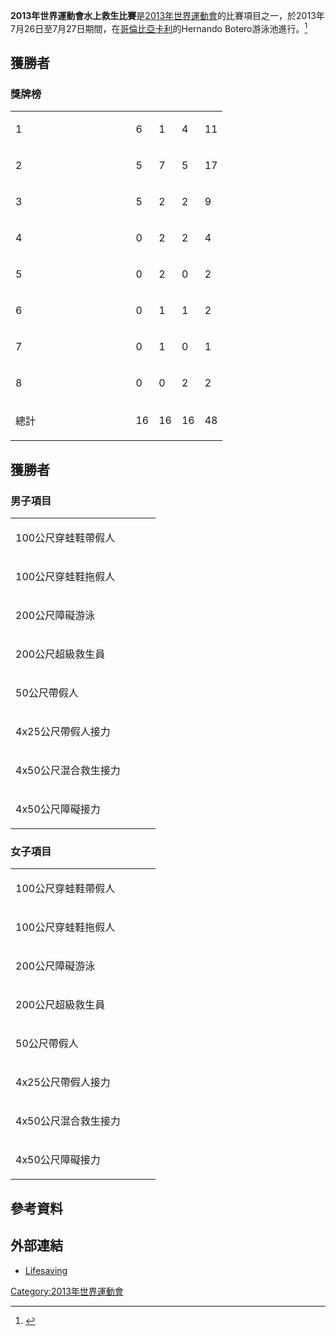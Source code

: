 '''2013年世界運動會水上救生比賽'''是[[2013年世界運動會|2013年世界運動會]]的比賽項目之一，於2013年7月26日至7月27日期間，在[[哥倫比亞|哥倫比亞]][[卡利|卡利]]的Hernando Botero游泳池進行。<ref>{{cite web|url=http://worldgames2013.sportresult.com/NH/en/300/Comp/DetailedScheduleByEvent?sportCode=LS|title=Info System：Schedule / Schedule by  Event（Life Saving）|publisher=worldgames2013.sportresult.com|accessdate=2013-08-13|archive-date=2020-11-30|archive-url=https://web.archive.org/web/20201130143308/http://worldgames2013.sportresult.com/nh/en/300/Comp/DetailedScheduleByEvent?sportCode=LS|dead-url=no}}</ref>

== 獲勝者 ==
=== 獎牌榜 ===
{| {{RankedMedalTable}}
|-
| 1 || width=150  align=left| {{flagIOC2|FRA|2013年世界運動會}} || 6 || 1 || 4 || 11
|-
| 2 || align=left| {{flagIOC2|ITA|2013年世界運動會}} || 5 || 7 || 5 || 17
|-
| 3 || align=left| {{flagIOC2|GER|2013年世界運動會}} || 5 || 2 || 2 || 9
|-
| 4 || align=left| {{flagIOC2|NED|2013年世界運動會}} || 0 || 2 || 2 || 4
|-
| 5 || align=left| {{flagIOC2|CHN|2013年世界運動會}} || 0 || 2 || 0 || 2
|-
| 6 || align=left| {{flagIOC2|BEL|2013年世界運動會}} || 0 || 1 || 1 || 2
|-
| 7 || align=left| {{flagIOC2|ESP|2013年世界運動會}} || 0 || 1 || 0 || 1
|-
| 8 || align=left| {{flagIOC2|RSA|2013年世界運動會}} || 0 || 0 || 2 || 2
|- class="sortbottom"
!colspan=2| 總計 || 16 || 16 || 16 || 48
|}

== 獲勝者 ==
=== 男子項目 ===
{| {{MedalistTable|type=項目|columns=1}}
|-
|100公尺穿蛙鞋帶假人<br>{{DetailsLink|2013年世界運動會水上救生比賽－男子100公尺穿蛙鞋帶假人}}
| {{flagIOC2athlete|[[Francesco_Bonanni|Francesco Bonanni]]|ITA|2013年世界運動會}}
| {{flagIOC2athlete|[[Stefano_Costamagna|Stefano Costamagna]]|ITA|2013年世界運動會}} 
| {{flagIOC2athlete|[[Anil_Sezen|Anil Sezen]]|GER|2013年世界運動會}}
|-
|100公尺穿蛙鞋拖假人<br>{{DetailsLink|2013年世界運動會水上救生比賽－男子100公尺穿蛙鞋拖假人}}
| {{flagIOC2athlete|[[Marcel_Hassemeier|Marcel Hassemeier]]|GER|2013年世界運動會}}
| {{flagIOC2athlete|[[Anil_Sezen|Anil Sezen]]|GER|2013年世界運動會}} 
| {{flagIOC2athlete|[[Francesco_Bonanni|Francesco Bonanni]]|ITA|2013年世界運動會}} 
|-
|200公尺障礙游泳<br>{{DetailsLink|2013年世界運動會水上救生比賽－男子200公尺障礙游泳}}
| {{flagIOC2athlete|[[Niccolo_Maschi|Niccolo Maschi]]|ITA|2013年世界運動會}}
| {{flagIOC2athlete|[[Federico_Pinotti|Federico Pinotti]]|ITA|2013年世界運動會}} 
| {{flagIOC2athlete|[[Thomas_Vilaceca|Thomas Vilaceca]]|FRA|2013年世界運動會}}
|-
|200公尺超級救生員<br>{{DetailsLink|2013年世界運動會水上救生比賽－男子200公尺超級救生員}}
| {{flagIOC2athlete|[[Marcel_Hassemeier|Marcel Hassemeier]]|GER|2013年世界運動會}}
| {{flagIOC2athlete|[[Federico_Pinotti|Federico Pinotti]]|ITA|2013年世界運動會}} 
| {{flagIOC2athlete|[[Thomas_Vilaceca|Thomas Vilaceca]]|FRA|2013年世界運動會}}
|-
|50公尺帶假人<br>{{DetailsLink|2013年世界運動會水上救生比賽－男子50公尺帶假人}}
| {{flagIOC2athlete|[[Stefano_Costamagna|Stefano Costamagna]]|ITA|2013年世界運動會}}
| {{flagIOC2athlete|[[Federico_Pinotti|Federico Pinotti]]|ITA|2013年世界運動會}} 
| {{flagIOC2athlete|[[David_Marais|David Marais]]|RSA|2013年世界運動會}} 
|-
|4x25公尺帶假人接力<br>{{DetailsLink|2013年世界運動會水上救生比賽－男子4x25公尺帶假人接力}}
| {{flagIOC2|GER|2013年世界運動會}}
| {{flagIOC2|ITA|2013年世界運動會}} 
| {{flagIOC2|RSA|2013年世界運動會}}
|-
|4x50公尺混合救生接力<br>{{DetailsLink|2013年世界運動會水上救生比賽－男子4x50公尺混合救生接力}}
| {{flagIOC2|FRA|2013年世界運動會}}
| {{flagIOC2|GER|2013年世界運動會}} 
| {{flagIOC2|ITA|2013年世界運動會}}
|-
|4x50公尺障礙接力<br>{{DetailsLink|2013年世界運動會水上救生比賽－男子4x50公尺障礙接力}}
| {{flagIOC2|GER|2013年世界運動會}}
| {{flagIOC2|ITA|2013年世界運動會}} 
| {{flagIOC2|FRA|2013年世界運動會}}
|}
 
=== 女子項目 ===
{| {{MedalistTable|type=項目|columns=1}} 
|-
|100公尺穿蛙鞋帶假人<br>{{DetailsLink|2013年世界運動會水上救生比賽－女子100公尺穿蛙鞋帶假人}}
| {{flagIOC2athlete|[[Marta_Mozzanica|Marta Mozzanica]]|ITA|2013年世界運動會}}
| {{flagIOC2athlete|[[Anneloes_Peulen|Anneloes Peulen]]|NED|2013年世界運動會}} 
| {{flagIOC2athlete|[[Marcella_Prandi|Marcella Prandi]]|ITA|2013年世界運動會}}
|-
|100公尺穿蛙鞋拖假人<br>{{DetailsLink|2013年世界運動會水上救生比賽－女子100公尺穿蛙鞋拖假人}}
| {{flagIOC2athlete|[[Justine_Weyders|Justine Weyders]]|FRA|2013年世界運動會}}
| {{flagIOC2athlete|[[Maria_Luengas|Maria Luengas]]|ESP|2013年世界運動會}} 
| {{flagIOC2athlete|[[Maike_Op_Het_Veld|Maike Op Het Veld]]|NED|2013年世界運動會}} 
|-
|200公尺障礙游泳<br>{{DetailsLink|2013年世界運動會水上救生比賽－女子200公尺障礙游泳}}
| {{flagIOC2athlete|[[Silvia_Meschiari|Silvia Meschiari]]|ITA|2013年世界運動會}}
| {{flagIOC2athlete|[[Zheng_Rongrong|Zheng Rongrong]]|CHN|2013年世界運動會}} 
| {{flagIOC2athlete|[[Magalie_Rousseau|Magalie Rousseau]]|FRA|2013年世界運動會}}
|-
|200公尺超級救生員<br>{{DetailsLink|2013年世界運動會水上救生比賽－女子200公尺超級救生員}}
| {{flagIOC2athlete|[[Magalie_Rousseau|Magalie Rousseau]]|FRA|2013年世界運動會}}
| {{flagIOC2athlete|[[Chiara_Pidello|Chiara Pidello]]|ITA|2013年世界運動會}} 
| {{flagIOC2athlete|[[Laura_Pranzo|Laura Pranzo]]|ITA|2013年世界運動會}}
|-
|50公尺帶假人<br>{{DetailsLink|2013年世界運動會水上救生比賽－女子50公尺帶假人}}
| {{flagIOC2athlete|[[Magalie_Rousseau|Magalie Rousseau]]|FRA|2013年世界運動會}}
| {{flagIOC2athlete|[[Emmanuelle_Bescheron|Emmanuelle Bescheron]]|FRA|2013年世界運動會}} 
| {{flagIOC2athlete|[[Bieke_Van_Den_Abeele|Bieke Van Den Abeele]]|BEL|2013年世界運動會}} 
|-
|4x25公尺帶假人接力<br>{{DetailsLink|2013年世界運動會水上救生比賽－女子4x25公尺帶假人接力}}
| {{flagIOC2|GER|2013年世界運動會}}
| {{flagIOC2|BEL|2013年世界運動會}} 
| {{flagIOC2|NED|2013年世界運動會}}
|-
|4x50公尺混合救生接力<br>{{DetailsLink|2013年世界運動會水上救生比賽－女子4x50公尺混合救生接力}}
| {{flagIOC2|FRA|2013年世界運動會}}
| {{flagIOC2|NED|2013年世界運動會}} 
| {{flagIOC2|GER|2013年世界運動會}}
|-
|4x50公尺障礙接力<br>{{DetailsLink|2013年世界運動會水上救生比賽－女子4x50公尺障礙接力}}
| {{flagIOC2|FRA|2013年世界運動會}}
| {{flagIOC2|CHN|2013年世界運動會}} 
| {{flagIOC2|ITA|2013年世界運動會}}
|}

== 參考資料 ==
{{reflist}}

== 外部連結 ==
* [http://www.theworldgames.org/the-sports/sports/trend-sports/lifesaving Lifesaving]{{Wayback|url=http://www.theworldgames.org/the-sports/sports/trend-sports/lifesaving |date=20161226064756 }} {{en icon}}

{{2013年世界運動會比賽項目}}

[[Category:2013年世界運動會|Category:2013年世界運動會]]